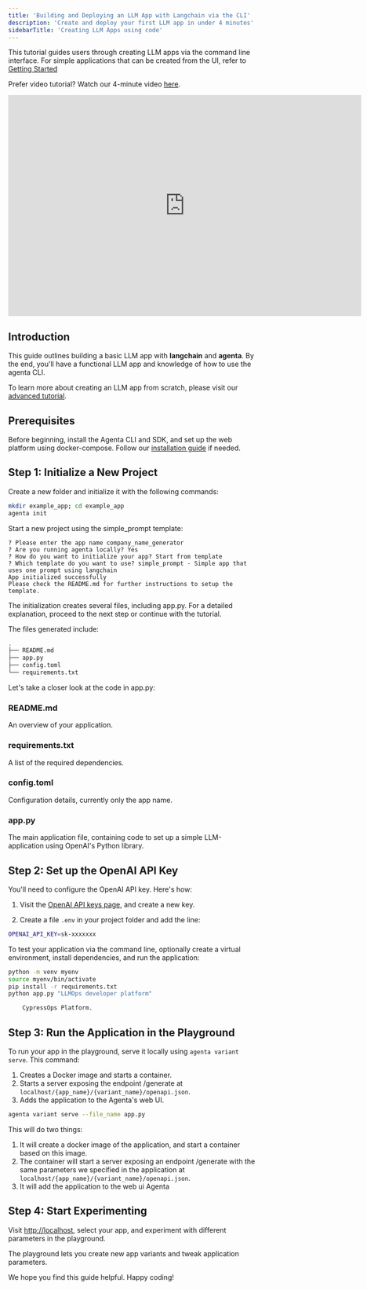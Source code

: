 ```yaml
---
title: 'Building and Deploying an LLM App with Langchain via the CLI'
description: 'Create and deploy your first LLM app in under 4 minutes'
sidebarTitle: 'Creating LLM Apps using code'
---
```


<Note>This tutorial guides users through creating LLM apps via the command line interface. For simple applications that can be created from the UI, refer to [Getting Started](/quickstart/getting-started-code) </Note>

Prefer video tutorial? Watch our 4-minute video [here](https://youtu.be/nggaRwDZM-0).


<iframe width="720" height="450" src="https://www.youtube.com/embed/nggaRwDZM-0?si=1m5Fhz4JHqgslGLC" title="YouTube video player" frameborder="0" allow="accelerometer; autoplay; clipboard-write; encrypted-media; gyroscope; picture-in-picture; web-share" allowfullscreen></iframe>

## Introduction

This guide outlines building a basic LLM app with **langchain** and **agenta**. By the end, you'll have a functional LLM app and knowledge of how to use the agenta CLI.

To learn more about creating an LLM app from scratch, please visit our [advanced tutorial](/tutorials/your-first-llm-app).

## Prerequisites

Before beginning, install the Agenta CLI and SDK, and set up the web platform using docker-compose. Follow our [installation guide](/installation) if needed.

## Step 1: Initialize a New Project

Create a new folder and initialize it with the following commands:

```bash
mkdir example_app; cd example_app
agenta init
```

Start a new project using the simple_prompt template:

````
? Please enter the app name company_name_generator
? Are you running agenta locally? Yes
? How do you want to initialize your app? Start from template
? Which template do you want to use? simple_prompt - Simple app that uses one prompt using langchain
App initialized successfully
Please check the README.md for further instructions to setup the template.
````

The initialization creates several files, including app.py. For a detailed explanation, proceed to the next step or continue with the tutorial.

<Accordion title="Understand the Generated Code">

The files generated include:

```bash
.
├── README.md
├── app.py
├── config.toml
└── requirements.txt
```

Let's take a closer look at the code in app.py:

### README.md
An overview of your application.

### requirements.txt
A list of the required dependencies.

### config.toml
Configuration details, currently only the app name.

### app.py
The main application file, containing code to set up a simple LLM-application using OpenAI's Python library.
</Accordion>

## Step 2: Set up the OpenAI API Key

You'll need to configure the OpenAI API key. Here's how:

1. Visit the [OpenAI API keys page](https://platform.openai.com/account/api-keys), and create a new key. 

2. Create a file `.env` in your project folder and add the line:
```bash
OPENAI_API_KEY=sk-xxxxxxx
```

<Accordion title="(Optional Step) Run the application from the CLI">

To test your application via the command line, optionally create a virtual environment, install dependencies, and run the application:

```bash
python -m venv myenv
source myenv/bin/activate
pip install -r requirements.txt
python app.py "LLMOps developer platform"

    CypressOps Platform.
```

</Accordion>

## Step 3: Run the Application in the Playground

To run your app in the playground, serve it locally using `agenta variant serve`. This command:

1. Creates a Docker image and starts a container.
2. Starts a server exposing the endpoint /generate at `localhost/{app_name}/{variant_name}/openapi.json`.
3. Adds the application to the Agenta's web UI.

```bash
agenta variant serve --file_name app.py
```

This will do two things:
1. It will create a docker image of the application, and start a container based on this image.
2. The container will start a server exposing an endpoint /generate with the same parameters we specified in the application at `localhost/{app_name}/{variant_name}/openapi.json`.
3. It will add the application to the web ui Agenta

## Step 4: Start Experimenting

Visit [http://localhost](http://localhost), select your app, and experiment with different parameters in the playground.

The playground lets you create new app variants and tweak application parameters.

We hope you find this guide helpful. Happy coding!
